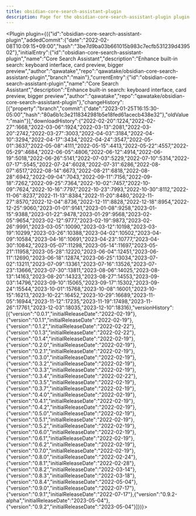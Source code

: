 ---
title: obsidian-core-search-assistant-plugin
description: Page for the obsidian-core-search-assistant-plugin plugin.
---


<Plugin plugin={({"id":"obsidian-core-search-assistant-plugin","addedCommit":{"date":"2022-02-08T10:09:15+09:00","hash":"3be7d9ba03b661015b983c7ecfb531239d439502"},"initialEntry":{"id":"obsidian-core-search-assistant-plugin","name":"Core Search Assistant","description":"Enhance built-in search: keyboard interface, card preview, bigger preview","author":"qawatake","repo":"qawatake/obsidian-core-search-assistant-plugin","branch":"main"},"currentEntry":{"id":"obsidian-core-search-assistant-plugin","name":"Core Search Assistant","description":"Enhance built-in search: keyboard interface, card preview, bigger preview","author":"qawatake","repo":"qawatake/obsidian-core-search-assistant-plugin"},"changeHistory":[{"property":"branch","commit":{"date":"2023-01-25T16:15:30-05:00","hash":"80a6b1c3e2118342981b5e18fed61acecb438e32"},"oldValue":"main"}],"downloadHistory":{"2022-02-20":1224,"2022-02-27":1668,"2022-03-06":1924,"2022-03-13":2081,"2022-03-20":2742,"2022-03-27":3003,"2022-04-03":3184,"2022-04-10":3294,"2022-04-17":3434,"2022-04-24":3547,"2022-05-01":3637,"2022-05-08":4111,"2022-05-15":4413,"2022-05-22":4557,"2022-05-29":4684,"2022-06-05":4806,"2022-06-12":4914,"2022-06-19":5018,"2022-06-26":5141,"2022-07-03":5229,"2022-07-10":5314,"2022-07-17":5545,"2022-07-24":6028,"2022-07-31":6286,"2022-08-07":6517,"2022-08-14":6673,"2022-08-21":6818,"2022-08-28":6942,"2022-09-04":7043,"2022-09-11":7156,"2022-09-18":7262,"2022-09-25":7364,"2022-10-02":7457,"2022-10-09":7624,"2022-10-16":7797,"2022-10-23":7993,"2022-10-30":8112,"2022-11-06":8237,"2022-11-13":8384,"2022-11-20":8480,"2022-11-27":8570,"2022-12-04":8736,"2022-12-11":8828,"2022-12-18":8954,"2022-12-25":9060,"2023-01-01":9141,"2023-01-08":9258,"2023-01-15":9388,"2023-01-22":9478,"2023-01-29":9568,"2023-02-05":9654,"2023-02-12":9777,"2023-02-19":9873,"2023-02-26":9991,"2023-03-05":10090,"2023-03-12":10198,"2023-03-19":10299,"2023-03-26":10388,"2023-04-02":10502,"2023-04-09":10584,"2023-04-16":10691,"2023-04-23":10777,"2023-04-30":10842,"2023-05-07":11298,"2023-05-14":11697,"2023-05-21":11958,"2023-05-28":12220,"2023-06-04":12451,"2023-06-11":12690,"2023-06-18":12874,"2023-06-25":13034,"2023-07-02":13211,"2023-07-09":13361,"2023-07-16":13526,"2023-07-23":13666,"2023-07-30":13811,"2023-08-06":14025,"2023-08-13":14163,"2023-08-20":14323,"2023-08-27":14553,"2023-09-03":14796,"2023-09-10":15065,"2023-09-17":15302,"2023-09-24":15544,"2023-10-01":15768,"2023-10-08":16001,"2023-10-15":16213,"2023-10-22":16452,"2023-10-29":16689,"2023-11-05":16944,"2023-11-12":17235,"2023-11-19":17498,"2023-11-26":17761,"2023-12-03":18035,"2023-12-10":18316},"versionHistory":[{"version":"0.0.1","initialReleaseDate":"2022-02-19"},{"version":"0.1.1","initialReleaseDate":"2022-02-19"},{"version":"0.1.2","initialReleaseDate":"2022-02-22"},{"version":"0.1.3","initialReleaseDate":"2022-02-22"},{"version":"0.1.4","initialReleaseDate":"2022-02-19"},{"version":"0.2.0","initialReleaseDate":"2022-02-19"},{"version":"0.2.1","initialReleaseDate":"2022-02-19"},{"version":"0.3.0","initialReleaseDate":"2022-02-19"},{"version":"0.3.2","initialReleaseDate":"2022-02-19"},{"version":"0.3.3","initialReleaseDate":"2022-02-19"},{"version":"0.3.4","initialReleaseDate":"2022-02-22"},{"version":"0.3.5","initialReleaseDate":"2022-02-19"},{"version":"0.3.7","initialReleaseDate":"2022-02-19"},{"version":"0.4.0","initialReleaseDate":"2022-02-19"},{"version":"0.4.1","initialReleaseDate":"2022-02-19"},{"version":"0.4.2","initialReleaseDate":"2022-02-19"},{"version":"0.5.0","initialReleaseDate":"2022-02-19"},{"version":"0.5.1","initialReleaseDate":"2022-02-19"},{"version":"0.5.2","initialReleaseDate":"2022-02-19"},{"version":"0.6.0","initialReleaseDate":"2022-02-19"},{"version":"0.6.1","initialReleaseDate":"2022-02-19"},{"version":"0.6.2","initialReleaseDate":"2022-02-19"},{"version":"0.7.0","initialReleaseDate":"2022-02-19"},{"version":"0.8.0","initialReleaseDate":"2022-02-24"},{"version":"0.8.1","initialReleaseDate":"2022-02-28"},{"version":"0.8.2","initialReleaseDate":"2022-03-14"},{"version":"0.8.3","initialReleaseDate":"2022-03-18"},{"version":"0.8.4","initialReleaseDate":"2022-05-04"},{"version":"0.9.0","initialReleaseDate":"2022-07-17"},{"version":"0.9.1","initialReleaseDate":"2022-07-17"},{"version":"0.9.2-alpha","initialReleaseDate":"2023-05-04"},{"version":"0.9.2","initialReleaseDate":"2023-05-04"}]})}></Plugin>